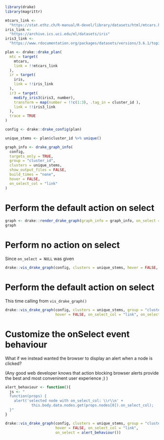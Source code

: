 ```r
library(drake)
library(magrittr)
```

```r
mtcars_link <- 
  "https://stat.ethz.ch/R-manual/R-devel/library/datasets/html/mtcars.html"
iris_link <- 
  "https://archive.ics.uci.edu/ml/datasets/iris"
iris3_link <- 
  "https://www.rdocumentation.org/packages/datasets/versions/3.6.1/topics/iris"

plan <- drake::drake_plan(
  mtc = target(
    mtcars,
    link = !!mtcars_link
  ),
  ir = target(
    iris,
    link = !!iris_link
  ),
  ir3 = target(
    modify_iris3(iris3, number),
    transform = map(number = !!c(1:3), .tag_in = cluster_id ),
    link = !!iris3_link
  ),
  trace = TRUE
)
```
```r
config <- drake::drake_config(plan)
```
```r
unique_stems <- plan$cluster_id %>% unique()

graph_info <- drake_graph_info(
  config,
  targets_only = TRUE,
  group = "cluster_id",
  clusters = unique_stems,
  show_output_files = FALSE,
  build_times = "none",
  hover = FALSE,
  on_select_col = "link"
)
```

# Perform the default action on select

```r
graph <- drake::render_drake_graph(graph_info = graph_info, on_select = TRUE)
graph
```
# Perform no action on select

Since `on_select = NULL` was given

```r
drake::vis_drake_graph(config, clusters = unique_stems, hover = FALSE, on_select_col = "link", on_select = NULL)
```

# Perform the default action on select

This time calling from `vis_drake_graph()`

```r
drake::vis_drake_graph(config, clusters = unique_stems, group = "cluster_id",
                       hover = FALSE, on_select_col = "link", on_select = TRUE)
```

# Customize the onSelect event behaviour

What if we instead wanted the browser to display an alert when a node is 
clicked?

(Any good web developer knows that action blocking browser alerts provide
the best and most conveninent user experience ;) )


```r
alert_behaviour <- function(){
  js <- "
  function(props) {
    alert('selected node with on_select_col: \\r\\n' +
            this.body.data.nodes.get(props.nodes[0]).on_select_col);
  }"
}

drake::vis_drake_graph(config, clusters = unique_stems, group = "cluster_id",
                       hover = FALSE, on_select_col = "link",
                       on_select = alert_behaviour())
```

